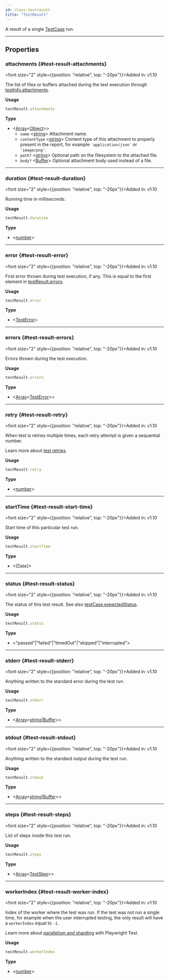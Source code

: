 ```yaml
---
id: class-testresult
title: "TestResult"
---
```



A result of a single [TestCase] run.


---

## Properties

### attachments {#test-result-attachments}

<font size="2" style={{position: "relative", top: "-20px"}}>Added in: v1.10</font>


The list of files or buffers attached during the test execution through [testInfo.attachments](/api/class-testinfo.mdx#test-info-attachments).

**Usage**

```js
testResult.attachments
```

**Type**
- &#60;[Array]<[Object]>&#62;
  - `name` &#60;[string]&#62; Attachment name.
  - `contentType` &#60;[string]&#62; Content type of this attachment to properly present in the report, for example `'application/json'` or `'image/png'`.
  - `path?` &#60;[string]&#62; Optional path on the filesystem to the attached file.
  - `body?` &#60;[Buffer]&#62; Optional attachment body used instead of a file.

---

### duration {#test-result-duration}

<font size="2" style={{position: "relative", top: "-20px"}}>Added in: v1.10</font>


Running time in milliseconds.

**Usage**

```js
testResult.duration
```

**Type**
- &#60;[number]&#62;

---

### error {#test-result-error}

<font size="2" style={{position: "relative", top: "-20px"}}>Added in: v1.10</font>


First error thrown during test execution, if any. This is equal to the first element in [testResult.errors](/api/class-testresult.mdx#test-result-errors).

**Usage**

```js
testResult.error
```

**Type**
- &#60;[TestError]&#62;

---

### errors {#test-result-errors}

<font size="2" style={{position: "relative", top: "-20px"}}>Added in: v1.10</font>


Errors thrown during the test execution.

**Usage**

```js
testResult.errors
```

**Type**
- &#60;[Array]<[TestError]>&#62;

---

### retry {#test-result-retry}

<font size="2" style={{position: "relative", top: "-20px"}}>Added in: v1.10</font>


When test is retries multiple times, each retry attempt is given a sequential number.

Learn more about [test retries](../test-retries.mdx#retries).

**Usage**

```js
testResult.retry
```

**Type**
- &#60;[number]&#62;

---

### startTime {#test-result-start-time}

<font size="2" style={{position: "relative", top: "-20px"}}>Added in: v1.10</font>


Start time of this particular test run.

**Usage**

```js
testResult.startTime
```

**Type**
- &#60;[Date]&#62;

---

### status {#test-result-status}

<font size="2" style={{position: "relative", top: "-20px"}}>Added in: v1.10</font>


The status of this test result. See also [testCase.expectedStatus](/api/class-testcase.mdx#test-case-expected-status).

**Usage**

```js
testResult.status
```

**Type**
- &#60;"passed"|"failed"|"timedOut"|"skipped"|"interrupted"&#62;

---

### stderr {#test-result-stderr}

<font size="2" style={{position: "relative", top: "-20px"}}>Added in: v1.10</font>


Anything written to the standard error during the test run.

**Usage**

```js
testResult.stderr
```

**Type**
- &#60;[Array]<[string]|[Buffer]>&#62;

---

### stdout {#test-result-stdout}

<font size="2" style={{position: "relative", top: "-20px"}}>Added in: v1.10</font>


Anything written to the standard output during the test run.

**Usage**

```js
testResult.stdout
```

**Type**
- &#60;[Array]<[string]|[Buffer]>&#62;

---

### steps {#test-result-steps}

<font size="2" style={{position: "relative", top: "-20px"}}>Added in: v1.10</font>


List of steps inside this test run.

**Usage**

```js
testResult.steps
```

**Type**
- &#60;[Array]<[TestStep]>&#62;

---

### workerIndex {#test-result-worker-index}

<font size="2" style={{position: "relative", top: "-20px"}}>Added in: v1.10</font>


Index of the worker where the test was run. If the test was not run a single time, for example when the user interrupted testing, the only result will have a `workerIndex` equal to `-1`.

Learn more about [parallelism and sharding](../test-parallel.mdx) with Playwright Test.

**Usage**

```js
testResult.workerIndex
```

**Type**
- &#60;[number]&#62;


[Accessibility]: /api/class-accessibility.mdx "Accessibility"
[Android]: /api/class-android.mdx "Android"
[AndroidDevice]: /api/class-androiddevice.mdx "AndroidDevice"
[AndroidInput]: /api/class-androidinput.mdx "AndroidInput"
[AndroidSocket]: /api/class-androidsocket.mdx "AndroidSocket"
[AndroidWebView]: /api/class-androidwebview.mdx "AndroidWebView"
[APIRequest]: /api/class-apirequest.mdx "APIRequest"
[APIRequestContext]: /api/class-apirequestcontext.mdx "APIRequestContext"
[APIResponse]: /api/class-apiresponse.mdx "APIResponse"
[APIResponseAssertions]: /api/class-apiresponseassertions.mdx "APIResponseAssertions"
[Browser]: /api/class-browser.mdx "Browser"
[BrowserContext]: /api/class-browsercontext.mdx "BrowserContext"
[BrowserServer]: /api/class-browserserver.mdx "BrowserServer"
[BrowserType]: /api/class-browsertype.mdx "BrowserType"
[CDPSession]: /api/class-cdpsession.mdx "CDPSession"
[ConsoleMessage]: /api/class-consolemessage.mdx "ConsoleMessage"
[Coverage]: /api/class-coverage.mdx "Coverage"
[Dialog]: /api/class-dialog.mdx "Dialog"
[Download]: /api/class-download.mdx "Download"
[Electron]: /api/class-electron.mdx "Electron"
[ElectronApplication]: /api/class-electronapplication.mdx "ElectronApplication"
[ElementHandle]: /api/class-elementhandle.mdx "ElementHandle"
[FileChooser]: /api/class-filechooser.mdx "FileChooser"
[Frame]: /api/class-frame.mdx "Frame"
[FrameLocator]: /api/class-framelocator.mdx "FrameLocator"
[JSHandle]: /api/class-jshandle.mdx "JSHandle"
[Keyboard]: /api/class-keyboard.mdx "Keyboard"
[Locator]: /api/class-locator.mdx "Locator"
[LocatorAssertions]: /api/class-locatorassertions.mdx "LocatorAssertions"
[Logger]: /api/class-logger.mdx "Logger"
[Mouse]: /api/class-mouse.mdx "Mouse"
[Page]: /api/class-page.mdx "Page"
[PageAssertions]: /api/class-pageassertions.mdx "PageAssertions"
[Playwright]: /api/class-playwright.mdx "Playwright"
[PlaywrightAssertions]: /api/class-playwrightassertions.mdx "PlaywrightAssertions"
[Request]: /api/class-request.mdx "Request"
[Response]: /api/class-response.mdx "Response"
[Route]: /api/class-route.mdx "Route"
[Selectors]: /api/class-selectors.mdx "Selectors"
[SnapshotAssertions]: /api/class-snapshotassertions.mdx "SnapshotAssertions"
[TimeoutError]: /api/class-timeouterror.mdx "TimeoutError"
[Touchscreen]: /api/class-touchscreen.mdx "Touchscreen"
[Tracing]: /api/class-tracing.mdx "Tracing"
[Video]: /api/class-video.mdx "Video"
[WebSocket]: /api/class-websocket.mdx "WebSocket"
[Worker]: /api/class-worker.mdx "Worker"
[Fixtures]: /api/class-fixtures.mdx "Fixtures"
[Storage]: /api/class-storage.mdx "Storage"
[Test]: /api/class-test.mdx "Test"
[TestConfig]: /api/class-testconfig.mdx "TestConfig"
[TestError]: /api/class-testerror.mdx "TestError"
[TestInfo]: /api/class-testinfo.mdx "TestInfo"
[TestOptions]: /api/class-testoptions.mdx "TestOptions"
[TestProject]: /api/class-testproject.mdx "TestProject"
[WorkerInfo]: /api/class-workerinfo.mdx "WorkerInfo"
[Location]: /api/class-location.mdx "Location"
[Reporter]: /api/class-reporter.mdx "Reporter"
[Suite]: /api/class-suite.mdx "Suite"
[TestCase]: /api/class-testcase.mdx "TestCase"
[TestResult]: /api/class-testresult.mdx "TestResult"
[TestStep]: /api/class-teststep.mdx "TestStep"
[Element]: https://developer.mozilla.org/en-US/docs/Web/API/element "Element"
[EvaluationArgument]: /evaluating.mdx#evaluation-argument "EvaluationArgument"
[Promise]: https://developer.mozilla.org/en-US/docs/Web/JavaScript/Reference/Global_Objects/Promise "Promise"
[iterator]: https://developer.mozilla.org/en-US/docs/Web/JavaScript/Reference/Iteration_protocols "Iterator"
[origin]: https://developer.mozilla.org/en-US/docs/Glossary/Origin "Origin"
[selector]: https://developer.mozilla.org/en-US/docs/Web/CSS/CSS_Selectors "selector"
[Serializable]: https://developer.mozilla.org/en-US/docs/Web/JavaScript/Reference/Global_Objects/JSON/stringify#Description "Serializable"
[UIEvent.detail]: https://developer.mozilla.org/en-US/docs/Web/API/UIEvent/detail "UIEvent.detail"
[UnixTime]: https://en.wikipedia.org/wiki/Unix_time "Unix Time"
[xpath]: https://developer.mozilla.org/en-US/docs/Web/XPath "xpath"

[Array]: https://developer.mozilla.org/en-US/docs/Web/JavaScript/Reference/Global_Objects/Array "Array"
[boolean]: https://developer.mozilla.org/en-US/docs/Web/JavaScript/Data_structures#Boolean_type "Boolean"
[Buffer]: https://nodejs.org/api/buffer.html#buffer_class_buffer "Buffer"
[ChildProcess]: https://nodejs.org/api/child_process.html "ChildProcess"
[Error]: https://nodejs.org/api/errors.html#errors_class_error "Error"
[EventEmitter]: https://nodejs.org/api/events.html#events_class_eventemitter "EventEmitter"
[function]: https://developer.mozilla.org/en-US/docs/Web/JavaScript/Reference/Global_Objects/Function "Function"
[Map]: https://developer.mozilla.org/en-US/docs/Web/JavaScript/Reference/Global_Objects/Map "Map"
[null]: https://developer.mozilla.org/en-US/docs/Web/JavaScript/Reference/Global_Objects/null "null"
[number]: https://developer.mozilla.org/en-US/docs/Web/JavaScript/Data_structures#Number_type "Number"
[Object]: https://developer.mozilla.org/en-US/docs/Web/JavaScript/Reference/Global_Objects/Object "Object"
[Promise]: https://developer.mozilla.org/en-US/docs/Web/JavaScript/Reference/Global_Objects/Promise "Promise"
[Readable]: https://nodejs.org/api/stream.html#stream_class_stream_readable "Readable"
[ReadStream]: https://nodejs.org/api/fs.html#class-fsreadstream "ReadStream"
[RegExp]: https://developer.mozilla.org/en-US/docs/Web/JavaScript/Reference/Global_Objects/RegExp "RegExp"
[string]: https://developer.mozilla.org/en-US/docs/Web/JavaScript/Data_structures#String_type "string"
[void]: https://developer.mozilla.org/en-US/docs/Web/JavaScript/Reference/Global_Objects/undefined "void"
[URL]: https://nodejs.org/api/url.html "URL"

[all available image tags]: https://mcr.microsoft.com/en-us/product/playwright/about "all available image tags"
[Docker Hub]: https://hub.docker.com/_/microsoft-playwright "Docker Hub"
[Dockerfile.focal]: https://github.com/microsoft/playwright/blob/main/utils/docker/Dockerfile.focal "Dockerfile.focal"
